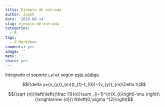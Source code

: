 ```yaml
---
title: Ejemplo de entrada
author: Joanh
date: '2018-08-14'
slug: ejemplo-de-entrada
categories:
  - R
tags:
  - R Markdown
comments: yes
image: ''
menu: ''
share: yes
---
```


Integrado el soporte `LaTeX` según [este código](https://bookdown.org/yihui/blogdown/templates.html#how-to)

$${\delta y={v_{y}}_{m}(t_{f}-t_{0})={v_{y}}_{m}\Delta t\]$$

$${\sqrt {n}}\left(\left({\frac {1}{n}}\sum _{i=1}^{n}X_{i}\right)-\mu \right)\ {\xrightarrow {d}}\ N\left(0,\sigma ^{2}\right)$$

